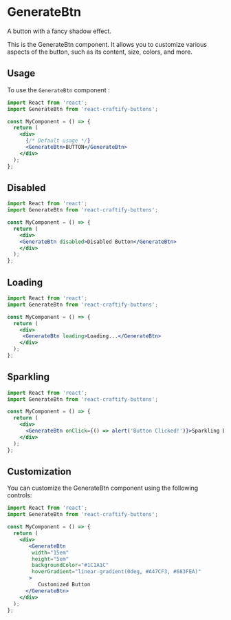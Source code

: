 

<Meta title="Buttons/GenerateBtn" component={GenerateBtn} />

# GenerateBtn

A button with a fancy shadow effect.

This is the GenerateBtn component. It allows you to customize various aspects of the button, such as its content, size, colors, and more.

## Usage

To use the `GenerateBtn` component :

```jsx
import React from 'react';
import GenerateBtn from 'react-craftify-buttons';

const MyComponent = () => {
  return (
    <div>
      {/* Default usage */}
      <GenerateBtn>BUTTON</GenerateBtn>
    </div>
  );
};

```

 
## Disabled

```jsx
import React from 'react';
import GenerateBtn from 'react-craftify-buttons';

const MyComponent = () => {
  return (
    <div>
    <GenerateBtn disabled>Disabled Button</GenerateBtn>
    </div>
  );
};

```

## Loading

```jsx
import React from 'react';
import GenerateBtn from 'react-craftify-buttons';

const MyComponent = () => {
  return (
    <div>
     <GenerateBtn loading>Loading...</GenerateBtn>
    </div>
  );
};

```

## Sparkling

```jsx
import React from 'react';
import GenerateBtn from 'react-craftify-buttons';

const MyComponent = () => {
  return (
    <div>
      <GenerateBtn onClick={() => alert('Button Clicked!')}>Sparkling Button</GenerateBtn>
    </div>
  );
};

```

## Customization

You can customize the GenerateBtn component using the following controls:

```jsx
import React from 'react';
import GenerateBtn from 'react-craftify-buttons';

const MyComponent = () => {
  return (
    <div>
       <GenerateBtn
        width="15em"
        height="5em"
        backgroundColor="#1C1A1C"
        hoverGradient="linear-gradient(0deg, #A47CF3, #683FEA)"
       >
          Customized Button
      </GenerateBtn>
    </div>
  );
};

```